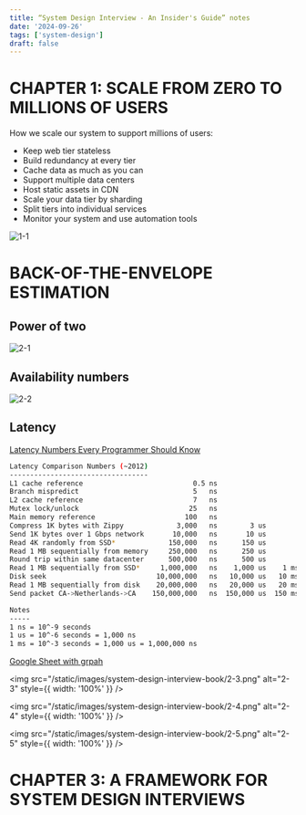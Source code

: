 ```yaml
---
title: “System Design Interview - An Insider's Guide” notes
date: '2024-09-26'
tags: ['system-design']
draft: false
---
```


# CHAPTER 1: SCALE FROM ZERO TO MILLIONS OF USERS

How we scale our system to support millions of users:

- Keep web tier stateless
- Build redundancy at every tier
- Cache data as much as you can
- Support multiple data centers
- Host static assets in CDN
- Scale your data tier by sharding
- Split tiers into individual services
- Monitor your system and use automation tools

![1-1](/static/images/system-design-interview-book/1-1.png)

# BACK-OF-THE-ENVELOPE ESTIMATION

## Power of two

![2-1](/static/images/system-design-interview-book/2-1.png)

## Availability numbers
![2-2](/static/images/system-design-interview-book/2-2.png)

## Latency

[Latency Numbers Every Programmer Should Know](https://gist.github.com/jboner/2841832)

```bash
Latency Comparison Numbers (~2012)
----------------------------------
L1 cache reference                           0.5 ns
Branch mispredict                            5   ns
L2 cache reference                           7   ns                      14x L1 cache
Mutex lock/unlock                           25   ns
Main memory reference                      100   ns                      20x L2 cache, 200x L1 cache
Compress 1K bytes with Zippy             3,000   ns        3 us
Send 1K bytes over 1 Gbps network       10,000   ns       10 us
Read 4K randomly from SSD*             150,000   ns      150 us          ~1GB/sec SSD
Read 1 MB sequentially from memory     250,000   ns      250 us
Round trip within same datacenter      500,000   ns      500 us
Read 1 MB sequentially from SSD*     1,000,000   ns    1,000 us    1 ms  ~1GB/sec SSD, 4X memory
Disk seek                           10,000,000   ns   10,000 us   10 ms  20x datacenter roundtrip
Read 1 MB sequentially from disk    20,000,000   ns   20,000 us   20 ms  80x memory, 20X SSD
Send packet CA->Netherlands->CA    150,000,000   ns  150,000 us  150 ms

Notes
-----
1 ns = 10^-9 seconds
1 us = 10^-6 seconds = 1,000 ns
1 ms = 10^-3 seconds = 1,000 us = 1,000,000 ns
```
[Google Sheet with grpah](https://docs.google.com/spreadsheets/d/1VooP6uqc5HO0rqj5TtdUNKC8Bx2pBsOjMTDv8GnO8kA/edit?gid=0#gid=0)

<img src="/static/images/system-design-interview-book/2-3.png" alt="2-3" style={{ width: '100%' }} />

<img src="/static/images/system-design-interview-book/2-4.png" alt="2-4" style={{ width: '100%' }} />

<img src="/static/images/system-design-interview-book/2-5.png" alt="2-5" style={{ width: '100%' }} />

# CHAPTER 3: A FRAMEWORK FOR SYSTEM DESIGN INTERVIEWS
